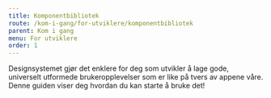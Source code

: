 ```yaml
---
title: Komponentbibliotek
route: /kom-i-gang/for-utviklere/komponentbibliotek
parent: Kom i gang
menu: For utviklere
order: 1
---
```


Designsystemet gjør det enklere for deg som utvikler å lage gode, universelt
utformede brukeropplevelser som er like på tvers av appene våre. Denne guiden
viser deg hvordan du kan starte å bruke det!
